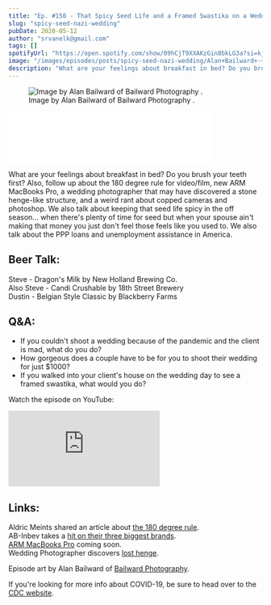 ```yaml
---
title: "Ep. #150 - That Spicy Seed Life and a Framed Swastika on a Wedding Day"
slug: "spicy-seed-nazi-wedding"
pubDate: 2020-05-12
author: "srvanelk@gmail.com"
tags: []
spotifyUrl: "https://open.spotify.com/show/09hCjT9XXAKzGin8bkLG3a?si=kjRZvQ1JTb6Ov3HVzSSlWA"
image: "/images/episodes/posts/spicy-seed-nazi-wedding/Alan+Bailward+-+1.webp"
description: "What are your feelings about breakfast in bed? Do you brush your teeth first? Also, follow up about the 180 degree rule for video/film, new ARM MacBooks Pro, a wedding photographer that may have discovered a stone henge-like structure, and a weird rant about copped cameras and photoshop. We also talk about keeping that seed life spicy in the off season... when there's plenty of time for seed but when your spouse ain't making that money you just don't feel those feels like you used to. We also talk about the PPP loans and unemployment assistance in America."
---
```


<figure>
  <img src="/images/episodes/posts/spicy-seed-nazi-wedding/Alan+Bailward+-+1.webp" alt=" Image by Alan Bailward of  Bailward Photography . " />
  <figcaption>Image by Alan Bailward of  Bailward Photography .</figcaption>
</figure>
<iframe class="embedly-embed" src="//cdn.embedly.com/widgets/media.html?src=https%3A%2F%2Fanchor.fm%2Fweddingphotohangover%2Fembed%2Fepisodes%2FEp--150---That-Spicy-Seed-Life-and-a-Framed-Swastika-on-a-Wedding-Day-edv9p1&display_name=Anchor+FM+Inc.&url=https%3A%2F%2Fanchor.fm%2Fweddingphotohangover%2Fepisodes%2FEp--150---That-Spicy-Seed-Life-and-a-Framed-Swastika-on-a-Wedding-Day-edv9p1&image=https%3A%2F%2Fd3t3ozftmdmh3i.cloudfront.net%2Fproduction%2Fpodcast_uploaded_episode400%2F805714%2F805714-1589310466158-4abc3c3b9b2db.jpg&key=61d05c9d54e8455ea7a9677c366be814&type=text%2Fhtml&schema=anchor&wmode=opaque" width="400" height="102" scrolling="no" title="Anchor FM Inc. embed" frameborder="0" allow="autoplay; fullscreen" allowfullscreen="true"></iframe>

What are your feelings about breakfast in bed? Do you brush your teeth first? Also, follow up about the 180 degree rule for video/film, new ARM MacBooks Pro, a wedding photographer that may have discovered a stone henge-like structure, and a weird rant about copped cameras and photoshop. We also talk about keeping that seed life spicy in the off season... when there's plenty of time for seed but when your spouse ain't making that money you just don't feel those feels like you used to. We also talk about the PPP loans and unemployment assistance in America.

## Beer Talk:  
Steve - Dragon's Milk by New Holland Brewing Co.  
Also Steve - Candi Crushable by 18th Street Brewery  
Dustin - Belgian Style Classic by Blackberry Farms

## Q&A:
- If you couldn't shoot a wedding because of the pandemic and the client is mad, what do you do?
- How gorgeous does a couple have to be for you to shoot their wedding for just $1000?
- If you walked into your client's house on the wedding day to see a framed swastika, what would you do?

Watch the episode on YouTube:
<iframe src="https://www.youtube.com/embed/i7w3OWWX8ns" frameborder="0" allow="autoplay; encrypted-media" allowfullscreen></iframe>

## Links:  
Aldric Meints shared an article about [the 180 degree rule](https://cinemashock.org/2012/07/30/45-degree-shutter-in-saving-private-ryan/).  
AB-Inbev takes a [hit on their three biggest brands](https://finance.yahoo.com/news/ab-inbev-warns-second-quarter-052038430.html).  
[ARM MacBooks Pro](https://www.forbes.com/sites/ewanspence/2020/05/09/apple-macbook-pro-macbook-air-mac-imac-air-intel-arm-change/) coming soon.  
Wedding Photographer discovers [lost henge](https://news.artnet.com/art-world/wedding-photographer-discovers-losthenge-1855185).

Episode art by Alan Bailward of [Bailward Photography](http://www.bailwardphotography.com/).

If you're looking for more info about COVID-19, be sure to head over to the [CDC website](https://www.cdc.gov/coronavirus/2019-ncov/index.html).
